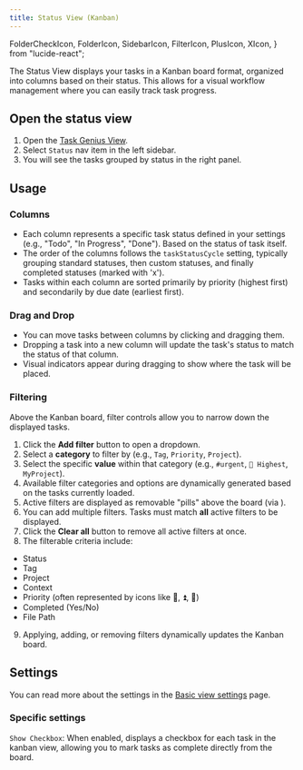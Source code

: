```yaml
---
title: Status View (Kanban)
---
```



  FolderCheckIcon,
  FolderIcon,
  SidebarIcon,
  FilterIcon,
  PlusIcon,
  XIcon,
} from "lucide-react";

The Status View displays your tasks in a Kanban board format, organized into columns based on their status. This allows for a visual workflow management where you can easily track task progress.

<VersionCallout version="8.0.0" />

## Open the status view

1. Open the [Task Genius View](/docs/task-view/index).
2. Select `Status` nav item in the left sidebar.
3. You will see the tasks grouped by status in the right panel.

## Usage

### Columns

- Each column represents a specific task status defined in your settings (e.g., "Todo", "In Progress", "Done"). Based on the status of task itself.
- The order of the columns follows the `taskStatusCycle` setting, typically grouping standard statuses, then custom statuses, and finally completed statuses (marked with 'x').
- Tasks within each column are sorted primarily by priority (highest first) and secondarily by due date (earliest first).

### Drag and Drop

- You can move tasks between columns by clicking and dragging them.
- Dropping a task into a new column will update the task's status to match the status of that column.
- Visual indicators appear during dragging to show where the task will be placed.

### Filtering

Above the Kanban board, filter controls allow you to narrow down the displayed tasks.

<VersionCallout version="8.0.0" />

1. Click the <PlusIcon className="inline-block w-5 h-5" /> **Add filter** button to open a dropdown.
2. Select a **category** to filter by (e.g., `Tag`, `Priority`, `Project`).
3. Select the specific **value** within that category (e.g., `#urgent`, `🔺 Highest`, `MyProject`).
4. Available filter categories and options are dynamically generated based on the tasks currently loaded.
5. Active filters are displayed as removable "pills" above the board (via <XIcon className="inline-block w-5 h-5" />).
6. You can add multiple filters. Tasks must match **all** active filters to be displayed.
7. Click the **Clear all** button to remove all active filters at once.
8. The filterable criteria include:

- Status
- Tag
- Project
- Context
- Priority (often represented by icons like 🔺, ⏫, 🔼)
- Completed (Yes/No)
- File Path

9. Applying, adding, or removing filters dynamically updates the Kanban board.

## Settings

You can read more about the settings in the [Basic view settings](/docs/task-view/basic-view-settings#basic-settings) page.

### Specific settings

<VersionCallout version="8.1.0" />

`Show Checkbox`: When enabled, displays a checkbox for each task in the kanban view, allowing you to mark tasks as complete directly from the board.
